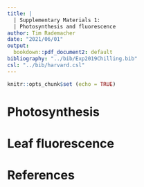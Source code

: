 ```yaml
---
title: |
  | Supplementary Materials 1:
  | Photosynthesis and fluorescence
author: Tim Rademacher
date: "2021/06/01"
output: 
  bookdown::pdf_document2: default
bibliography: "../bib/Exp2019Chilling.bib"
csl: "../bib/harvard.csl"
---
```


```r
knitr::opts_chunk$set (echo = TRUE)
```

\begin {center}
\textit {This pdf was generated from an Rmarkdown file, which includes all R code necessary to reproduce the estimations. The Rmarkdown file is available on github  (https://github.com/TTRademacher/Exp2019Analysis) and is permanently and publicly archived on the Harvard Forest Data Archive as part of the data set \href {link to data archive}{HF???}.}
\end {center}

# Photosynthesis 

# Leaf fluorescence

# References